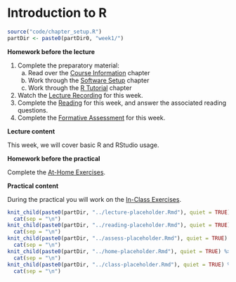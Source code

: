 # Introduction to R

```r
source("code/chapter_setup.R")
partDir <- paste0(partDir0, "week1/")
```

**Homework before the lecture**

1. Complete the preparatory material:
    a. Read over the [Course Information](index.html) chapter
    a. Work through the [Software Setup](software-setup.html) chapter
    a. Work through the [R Tutorial](r-tutorial.html) chapter
1. Watch the [Lecture Recording](lecture.html) for this week.
1. Complete the [Reading](reading.html) for this week, and answer the associated 
reading questions.
1. Complete the [Formative Assessment](formative-assessment.html) for this week.

**Lecture content**

This week, we will cover basic R and RStudio usage.

**Homework before the practical**

Complete the [At-Home Exercises](at-home-exercises.html). 

**Practical content**

During the practical you will work on the [In-Class Exercises](in-class-exercises.html).

<!------------------------------------------------------------------------------
```r
knitr::knit_child(paste0(partDir, "lecture.Rmd"), quiet = TRUE) %>%
  cat(sep = "\n")
knitr::knit_child(paste0(partDir, "reading.Rmd"), quiet = TRUE) %>%
  cat(sep = "\n")
knitr::knit_child(paste0(partDir, "assess.Rmd"), quiet = TRUE) %>%
  cat(sep = "\n")
knitr::knit_child(paste0(partDir, "home.Rmd"), quiet = TRUE) %>%
  cat(sep = "\n")
knitr::knit_child(paste0(partDir, "class.Rmd"), quiet = TRUE) %>%
  cat(sep = "\n")
```
------------------------------------------------------------------------------->

```r
knit_child(paste0(partDir, "../lecture-placeholder.Rmd"), quiet = TRUE) %>%
  cat(sep = "\n")
knit_child(paste0(partDir, "../reading-placeholder.Rmd"), quiet = TRUE) %>%
  cat(sep = "\n")
knit_child(paste0(partDir, "../assess-placeholder.Rmd"), quiet = TRUE) %>%
  cat(sep = "\n")
knit_child(paste0(partDir, "../home-placeholder.Rmd"), quiet = TRUE) %>%
  cat(sep = "\n")
knit_child(paste0(partDir, "../class-placeholder.Rmd"), quiet = TRUE) %>%
  cat(sep = "\n")
```
